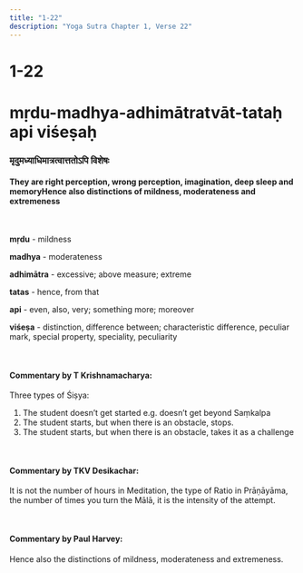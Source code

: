 ```yaml
---
title: "1-22"
description: "Yoga Sutra Chapter 1, Verse 22"
---
```


# 1-22

# mṛdu-madhya-adhimātratvāt-tataḥ api viśeṣaḥ

### मृदुमध्याधिमात्रत्वात्ततोऽपि विशेषः

#### They are right perception, wrong perception, imagination, deep sleep and memoryHence also distinctions of mildness, moderateness and extremeness

<br />

**mṛdu** - mildness <br />

**madhya** - moderateness <br />

**adhimātra** - excessive; above measure; extreme <br />

**tatas** - hence, from that <br />

**api** - even, also, very; something more; moreover <br />

**viśeṣa** - distinction, difference between; characteristic difference, peculiar mark, special property, speciality, peculiarity <br />

<br />

#### Commentary by T Krishnamacharya:

Three types of Śiṣya:

1. The student doesn’t get started e.g. doesn’t get beyond Saṃkalpa
2. The student starts, but when there is an obstacle, stops.
3. The student starts, but when there is an obstacle, takes it as a challenge

<br />

#### Commentary by TKV Desikachar:

It is not the number of hours in Meditation,
the type of Ratio in Prāṇāyāma,
the number of times you turn the Mālā,
it is the intensity of the attempt.

<br />

#### Commentary by Paul Harvey:

Hence also the distinctions of
mildness,
moderateness and
extremeness.
